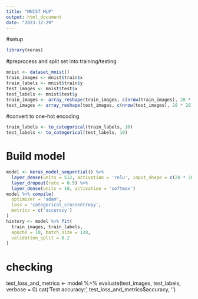 ```yaml
---
title: "MNIST MLP"
output: html_document
date: "2023-12-29"
---
```


#setup
```r
library(keras)
```
#preprocess and split set into training/testing
```r
mnist <- dataset_mnist()
train_images <- mnist$train$x
train_labels <- mnist$train$y
test_images <- mnist$test$x
test_labels <- mnist$test$y
train_images <- array_reshape(train_images, c(nrow(train_images), 28 * 28)) / 255
test_images <- array_reshape(test_images, c(nrow(test_images), 28 * 28)) / 255
```
#convert to one-hot encoding
```r
train_labels <- to_categorical(train_labels, 10)
test_labels <- to_categorical(test_labels, 10)
```
# Build model
```r
model <- keras_model_sequential() %>%
  layer_dense(units = 512, activation = 'relu', input_shape = c(28 * 28)) %>%
  layer_dropout(rate = 0.5) %>%
  layer_dense(units = 10, activation = 'softmax')
model %>% compile(
  optimizer = 'adam',
  loss = 'categorical_crossentropy',
  metrics = c('accuracy')
)
history <- model %>% fit(
  train_images, train_labels,
  epochs = 10, batch_size = 128,
  validation_split = 0.2
)
```
# checking
test_loss_and_metrics <- model %>% evaluate(test_images, test_labels, verbose = 0)
cat('Test accuracy:', test_loss_and_metrics$accuracy, '\n')

